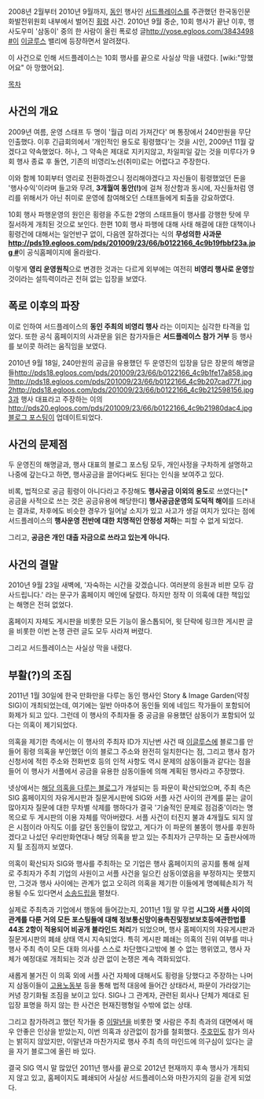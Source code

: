 2008년 2월부터 2010년 9월까지, [[동인]] 행사인 [[서드플레이스]]를 주관했던 한국동인문화발전위원회 내부에서 벌어진 [[횡령]] 사건. 2010년 9월 중순, 10회 행사가 끝난 이후, 행사도우미 '삼동이' 중의 한 사람이 올린 폭로성 글[[http://yose.egloos.com/3843498 #]]이 [[이글루스]] 밸리에 등장하면서 알려졌다.

이 사건으로 인해 서드플레이스는 10회 행사를 끝으로 사실상 막을 내렸다. [wiki:"망했어요" 아 망했어요].

[[목차]]
== 사건의 개요 ==
2009년 여름, 운영 스태프 두 명이 '월급 미리 가져간다' 며 통장에서 240만원을 무단인출했다. 이후 긴급회의에서 '개인적인 용도로 횡령했다'는 것을 시인, 2009년 11월 갚겠다고 약속했었다. 허나, 그 약속은 제대로 지키지않고, 차일피일 갚는 것을 미루다가 9회 행사 종료 후 돌연, 기존의 비영리노선(취미)로는 어렵다고 주장한다.

이와 함께 10회부터 영리로 전환하겠으니 정리해야겠다고 자신들이 횡령했었던 돈을 '행사수익'이라며 들고와 무려, '''3개월여 동안(!)'''에 걸쳐 정산함과 동시에, 자신들처럼 영리를 위해서가 아닌 취미로 운영에 참여해오던 스태프들에게 퇴출을 강요하였다.

10회 행사 파행운영의 원인은 횡령을 주도한 2명의 스태프들이 행사를 강행한 탓에 무질서하게 개최된 것으로 보인다. 한편 10회 행사 파행에 대해 사태 해결에 대한 대책이나 횡령건에 대해서는 일언반구 없이, 다음엔 잘하겠다는 식의 '''무성의한 사과문[[http://pds19.egloos.com/pds/201009/23/66/b0122166_4c9b19fbbf23a.jpg #]]'''이 공식홈페이지에 올라왔다.

이렇게 '''영리 운영원칙'''으로 변경한 것과는 다르게 외부에는 여전히 '''비영리 행사로 운영'''할 것이라는 설득력이라곤 전혀 없는 입장을 보였다.
== 폭로 이후의 파장 ==
이로 인하여 서드플레이스의 '''동인 주최의 비영리 행사''' 라는 이미지는 심각한 타격을 입었다. 또한 공식 홈페이지의 사과문을 읽은 참가자들은 '''서드플레이스 참가 거부''' 등 행사를 보이콧 하려는 움직임을 보였다.

2010년 9월 18일, 240만원의 공금을 유용했던 두 운영진의 입장을 담은 장문의 해명글들[[http://pds18.egloos.com/pds/201009/23/66/b0122166_4c9b1fe17a858.jpg 1]][[http://pds18.egloos.com/pds/201009/23/66/b0122166_4c9b207cad77f.jpg 2]][[http://pds18.egloos.com/pds/201009/23/66/b0122166_4c9b212598156.jpg 3]]과 행사 대표라고 주장하는 이의 [[http://pds20.egloos.com/pds/201009/23/66/b0122166_4c9b21980dac4.jpg 블로그 포스팅]]이 업데이트되었다.
== 사건의 문제점 ==
두 운영진의 해명글과, 행사 대표의 블로그 포스팅 모두, 개인사정을 구차하게 설명하고 나중에 갚는다고 하면, 행사공금을 끌어다써도 된다는 인식을 보여주고 있다.

비록, 법적으로 공금 횡령이 아니다라고 주장해도 '''행사공금 이외의 용도'''로 쓰였다는[* 공금을 사적으로 쓰는 것은 공금유용에 해당한다] '''행사공금운영의 도덕적 해이'''를 드러내는 결과로, 차후에도 비슷한 경우가 일어날 소지가 있고 사고가 생길 여지가 있다는 점에 서드플레이스의 '''행사운영 전반에 대한 치명적인 안정성 저하'''는 피할 수 없게 되었다.

그리고, '''공금은 개인 대출 자금으로 쓰라고 있는게 아니다.'''
== 사건의 결말 ==
2010년 9월 23일 새벽에, '자숙하는 시간을 갖겠습니다. 여러분의 응원과 비판 모두 감사드립니다.' 라는 문구가 홈페이지 메인에 달렸다. 하지만 정작 이 의혹에 대한 책임있는 해명은 전혀 없었다.

홈페이지 자체도 게시판을 비롯한 모든 기능이 올스톱되어, 윗 단락에 링크한 게시판 글을 비롯한 이번 논쟁 관련 글도 모두 사라져 버렸다.

그리고 서드플레이스는 사실상 막을 내렸다.

== 부활(?)의 조짐 ==
2011년 1월 30일에 한국 만화만을 다루는 동인 행사인 Story & Image Garden(약칭 SIG)이 개최되었는데, 여기에는 일반 아마추어 동인들 외에 네임드 작가들이 포함되어 화제가 되고 있다. 그런데 이 행사의 주최자들 중 공금을 유용했던 삼동이가 포함되어 있다는 의혹이 제기되었다.

의혹을 제기한 측에서는 이 행사의 주최자 ID가 지난번 사건 때 [[이글루스]]에 블로그를 만들어 횡령 의혹을 부인했던 이의 블로그 주소와 완전히 일치한다는 점, 그리고 행사 참가 신청서에 적힌 주소와 전화번호 등의 인적 사항도 역시 문제의 삼동이들과 같다는 점을 들어 이 행사가 서플에서 공금을 유용한 삼동이들에 의해 계획된 행사라고 주장했다.

넷상에서는 [http://seesig.egloos.com/ 해당 의혹을 다루는 블로그]가 개설되는 등 파문이 확산되었으며, 주최 측은 SIG 홈페이지의 자유게시판과 질문게시판에 SIG와 서플 사건 사이의 관계를 묻는 글이 많아지자 질문에 대한 무차별 삭제를 행하다가 결국 '기술적인 문제로 점검중'이라는 명목으로 두 게시판의 이용 자체를 막아버렸다. 서플 사건이 터진지 불과 4개월도 되지 않은 시점이라 아직도 이를 갈던 동인들이 많았고, 게다가 이 파문의 불똥이 행사를 후원하겠다고 나섰던 우리만화연대나 해당 의혹을 받고 있는 주최자가 근무하는 모 출판사에까지 튈 조짐까지 보였다.

의혹이 확산되자 SIG와 행사를 주최하는 모 기업은 행사 홈페이지의 공지를 통해 실제로 주최자가 주최 기업의 사원이고 서플 사건을 일으킨 삼동이였음을 부정하지는 못했지만, 그것과 행사 사이에는 관계가 없고 오히려 의혹을 제기한 이들에게 명예훼손죄가 적용될 수도 있다면서 [[소송드립]]을 펼쳤다.

실제로 주최측과 기업에서 행동에 들어갔는지, 2011년 1월 말 무렵 '''시그와 서플 사이의 관계를 다룬 거의 모든 포스팅들에 대해 정보통신망이용촉진및정보보호등에관한법률 44조 2항이 적용되어 비공개 블라인드 처리'''가 되었으며, 행사 홈페이지의 자유게시판과 질문게시판의 폐쇄 상태 역시 지속되었다. 특히 게시판 폐쇄는 의혹의 진위 여부를 떠나 행사 주최 측이 모든 대화 의사를 스스로 차단했다고밖에 볼 수 없는 행위였고, 행사 자체가 예정대로 개최되는 것과 상관 없이 논쟁은 계속 격화되었다.

새롭게 불거진 이 의혹 외에 서플 사건 자체에 대해서도 횡령을 당했다고 주장하는 나머지 삼동이들이 [[고용노동부]] 등을 통해 법적 대응에 들어간 상태라서, 파문이 가라앉기는 커녕 장기화될 조짐을 보이고 있다. SIG나 그 관계자, 관련된 회사나 단체가 제대로 된 입장 표명을 하지 않는 한 사건은 현재진행형일 수밖에 없는 상태.

그리고 참가하려고 했던 작가들 중 [[이말년]]을 비롯한 몇 사람은 주최 측과의 대면에서 매우 안좋은 인상을 받았는지, 이번 의혹과 상관없이 참가를 철회했다. [[주호민]]도 참가 의사는 밝히지 않았지만, 이말년과 마찬가지로 행사 주최 측의 마인드에 의구심이 있다는 글을 자기 블로그에 올린 바 있다.

결국 SIG 역시 말 많았던 2011년 행사를 끝으로 2012년 현재까지 후속 행사가 개최되지 않고 있고, 홈페이지도 폐쇄되어 사실상 서드플레이스와 마찬가지의 길을 걷게 되었다.
